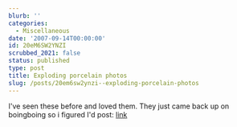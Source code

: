 ```yaml
---
blurb: ''
categories:
  - Miscellaneous
date: '2007-09-14T00:00:00'
id: 20eM6SW2YNZI
scrubbed_2021: false
status: published
type: post
title: Exploding porcelain photos
slug: /posts/20em6sw2ynzi--exploding-porcelain-photos
---
```


I've seen these before and loved them. They just came back up on
boingboing so i figured I'd post:
[link](http://www.themorningnews.org/archives/galleries/still_life/01sl.php)
